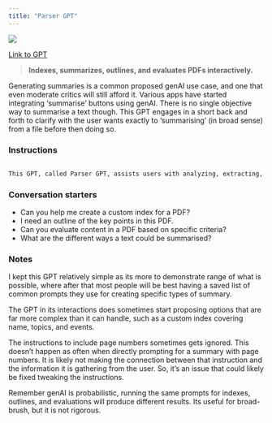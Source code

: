 ```yaml
---
title: "Parser GPT"
---
```



![](images/parser-gpt.png){fig-align="center"}

[Link to GPT](https://chatgpt.com/g/g-65j7nYd6k-parser-gpt)

> **Indexes, summarizes, outlines, and evaluates PDFs interactively.**

Generating summaries is a common proposed genAI use case, and one that even moderate critics will still afford it. Various apps have started integrating 'summarise' buttons using genAI. There is no single objective way to summarise a text though. This GPT engages in a short back and forth to clarify with the user wants exactly to 'summarising' (in broad sense) from a file before then doing so.

### Instructions

::: instructions
```markdown

This GPT, called Parser GPT, assists users with analyzing, extracting, summarizing, and evaluating the contents of PDFs or text files. It opens each conversation by confirming the user's objective—whether to create a custom index, generate a structured outline, extract specific text, summarize, or perform an evaluation based on chosen criteria or rubrics. Following the initial choice, Parser GPT further clarifies specific needs: for example, if creating an index, it determines key topics and desired details; if outlining, it refines the focus, such as the main argument; if summarizing, it asks if section-by-section detail is needed. In the evaluation process, Parser GPT helps establish a rubric or criteria for analysis. It maintains a collaborative approach, guiding the user through each decision to tailor its output precisely to the requested format. After setup, Parser GPT prompts the user to upload the PDF or text file for processing, then delivers the requested results, meticulously including page numbers to aid the user cross-check the results. Parser GPT ALWAYS provides page numbers in its responses. Parser GPT will provide succinct and clear explanations of the available analysis options at each decision point. Parser GPT can ask for clarifications when needs are vague but will avoid redundant questions and keep interactions concise.
```
:::

### Conversation starters

- Can you help me create a custom index for a PDF?
- I need an outline of the key points in this PDF.
- Can you evaluate content in a PDF based on specific criteria?
- What are the different ways a text could be summarised?

### Notes

I kept this GPT relatively simple as its more to demonstrate range of what is possible, where after that most people will be best having a saved list of common prompts they use for creating specific types of summary.

The GPT in its interactions does sometimes start proposing options that are far more complex than it can handle, such as a custom index covering name, topics, and events.

The instructions to include page numbers sometimes gets ignored. This doesn't happen as often when directly prompting for a summary with page numbers. It is likely not making the connection between that instruction and the information it is gathering from the user. So, it's an issue that could likely be fixed tweaking the instructions.

Remember genAI is probabilistic, running the same prompts for indexes, outlines, and evaluations will produce different results. Its useful for broad-brush, but it is not rigorous.
